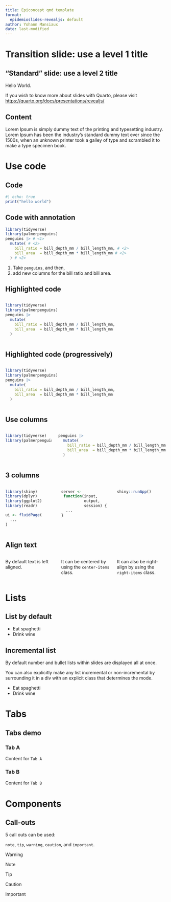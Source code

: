 ```yaml
---
title: Epiconcept qmd template
format:
  epidemioslides-revealjs: default
author: Yohann Mansiaux
date: last-modified
---
```


# Transition slide: use a level 1 title

## "Standard" slide: use a level 2 title

Hello World.

If you wish to know more about slides with Quarto, please visit <https://quarto.org/docs/presentations/revealjs/>

## Content

Lorem Ipsum is simply dummy text of the printing and typesetting industry. Lorem Ipsum has been the industry's standard dummy text ever since the 1500s, when an unknown printer took a galley of type and scrambled it to make a type specimen book.

# Use code

## Code

```r
#| echo: true
print("hello world")
```

## **Code with annotation**

```r
library(tidyverse)
library(palmerpenguins)
penguins |> # <1>
  mutate( # <2>
    bill_ratio = bill_depth_mm / bill_length_mm, # <2>
    bill_area  = bill_depth_mm * bill_length_mm # <2>
  ) # <2>
```

1. Take `penguins`, and then,
2. add new columns for the bill ratio and bill area.


## **Highlighted code**


::: {.columns}
::: {.column width="50%"}

```.r
library(tidyverse)
library(palmerpenguins)
penguins |>
  mutate(
    bill_ratio = bill_depth_mm / bill_length_mm,
    bill_area  = bill_depth_mm * bill_length_mm
  )
```
:::

::::

## **Highlighted code (progressively)**

::: {.columns}
::: {.column width="50%"}

```.r
library(tidyverse)
library(palmerpenguins)
penguins |>
  mutate(
    bill_ratio = bill_depth_mm / bill_length_mm,
    bill_area  = bill_depth_mm * bill_length_mm
  )
```

:::

::::


## **Use columns**

::: {.columns}
::: {.column width="30%"}

```r
library(tidyverse)
library(palmerpenguins)
```

:::
::: {.column width="70%"}

```r
penguins |>
  mutate(
    bill_ratio = bill_depth_mm / bill_length_mm,
    bill_area  = bill_depth_mm * bill_length_mm
  )
```
:::
::::


## 3 columns

::: {.columns}
::: {.column  width="33%"}

```r
library(shiny)
library(dplyr)
library(ggplot2)
library(readr)

ui <- fluidPage(
  ...
)
```

:::
::: {.column width="33%"}


```r
server <-
 function(input,
          output,
          session) {
  ...
}
```
:::
::: {.column width="33%"}


```r
shiny::runApp()
```
:::
::::

## Align text

:::: {.columns}
::: {.column width="33%"}
By default text is left aligned.
:::

::: {.column .center-items width="33%"}
It can be centered by using the `center-items` class.
:::

::: {.column .right-items width="33%"}
It can also be right-align by using the `right-items` class.
:::
::::

# Lists

## List by default

- Eat spaghetti
- Drink wine

## Incremental list

By default number and bullet lists within slides are displayed all at once.

You can also explicitly make any list incremental or non-incremental by surrounding it in a div with an explicit class that determines the mode. 

::: {.incremental}
- Eat spaghetti
- Drink wine
:::


# Tabs

## Tabs demo

::: {.panel-tabset}

### Tab A

Content for `Tab A`

### Tab B

Content for `Tab B`

:::

# Components


## Call-outs

5 call outs can be used: 

`note`, `tip`, `warning`, `caution`, and `important`.

:::{.callout-warning}
Warning
:::

:::{.callout-note}
Note
:::

:::{.callout-tip}
Tip
:::

:::{.callout-caution}
Caution
:::

:::{.callout-important}
Important
:::